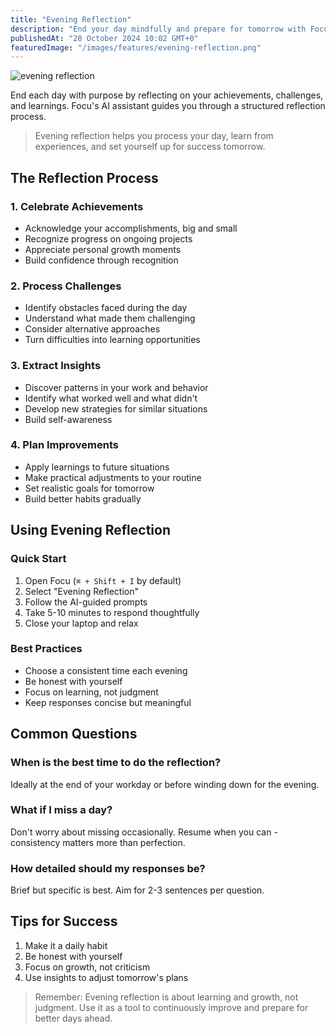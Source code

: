 ```yaml
---
title: "Evening Reflection"
description: "End your day mindfully and prepare for tomorrow with Focu's Evening Reflection"
publishedAt: "28 October 2024 10:02 GMT+0"
featuredImage: "/images/features/evening-reflection.png"
---
```


![evening reflection](/images/features/evening-reflection.png)

End each day with purpose by reflecting on your achievements, challenges, and learnings. Focu's AI assistant guides you through a structured reflection process.

> Evening reflection helps you process your day, learn from experiences, and set yourself up for success tomorrow.

## The Reflection Process

### 1. Celebrate Achievements
- Acknowledge your accomplishments, big and small
- Recognize progress on ongoing projects
- Appreciate personal growth moments
- Build confidence through recognition

### 2. Process Challenges
- Identify obstacles faced during the day
- Understand what made them challenging
- Consider alternative approaches
- Turn difficulties into learning opportunities

### 3. Extract Insights
- Discover patterns in your work and behavior
- Identify what worked well and what didn't
- Develop new strategies for similar situations
- Build self-awareness

### 4. Plan Improvements
- Apply learnings to future situations
- Make practical adjustments to your routine
- Set realistic goals for tomorrow
- Build better habits gradually

## Using Evening Reflection

### Quick Start
1. Open Focu (`⌘ + Shift + I` by default)
2. Select "Evening Reflection"
3. Follow the AI-guided prompts
4. Take 5-10 minutes to respond thoughtfully
5. Close your laptop and relax

### Best Practices
- Choose a consistent time each evening
- Be honest with yourself
- Focus on learning, not judgment
- Keep responses concise but meaningful

## Common Questions

### When is the best time to do the reflection?

Ideally at the end of your workday or before winding down for the evening.

### What if I miss a day?

Don't worry about missing occasionally. Resume when you can - consistency matters more than perfection.

### How detailed should my responses be?

Brief but specific is best. Aim for 2-3 sentences per question.

## Tips for Success

1. Make it a daily habit
2. Be honest with yourself
3. Focus on growth, not criticism
4. Use insights to adjust tomorrow's plans

> Remember: Evening reflection is about learning and growth, not judgment. Use it as a tool to continuously improve and prepare for better days ahead.
